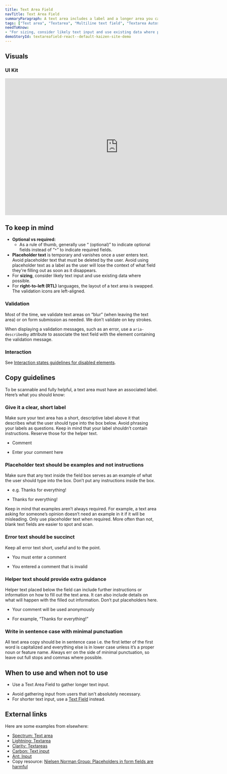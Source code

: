 ```yaml
---
title: Text Area Field
navTitle: Text Area Field
summaryParagraph: A text area includes a label and a longer area you can type multiple lines of text into.
tags: ["Text area", "Textarea", "Multiline text field", "Textarea Autosize"]
needToKnow:
- "For sizing, consider likely text input and use existing data where possible."
demoStoryId: textareafield-react--default-kaizen-site-demo
---
```




## Visuals

### UI Kit

<iframe style="border: none;" width="744" height="450" src="https://www.figma.com/embed?embed_host=share&url=https%3A%2F%2Fwww.figma.com%2Ffile%2Fe3TyAOZKfLg9cA01Iy1Mgm%2FKaizen-Site-embed%3Fnode-id%3D50186%253A40775&chrome=DOCUMENTATION" allowfullscreen></iframe>

## To keep in mind

* **Optional vs required:**
    * As a rule of thumb, generally use “ (optional)” to indicate optional fields instead of “`*`” to indicate required fields.
* **Placeholder text** is temporary and vanishes once a user enters text. Avoid placeholder text that must be deleted by the user. Avoid using placeholder text as a label as the user will lose the context of what field they're filling out as soon as it disappears.
* For **sizing**, consider likely text input and use existing data where possible.
* For **right-to-left (RTL)** languages, the layout of a text area is swapped. The validation icons are left-aligned.

### Validation

Most of the time, we validate text areas on “blur” (when leaving the text area) or on form submission as needed. We don’t validate on key strokes.

When displaying a validation messages, such as an error, use a `aria-describedby` attribute to associate the text field with the element containing the validation message.

### Interaction

See [Interaction states guidelines for disabled elements](/guidelines/interaction-states#disabled-state).

## Copy guidelines

To be scannable and fully helpful, a text area must have an associated label. Here’s what you should know:

### Give it a clear, short label

Make sure your text area has a short, descriptive label above it that describes what the user should type into the box below. Avoid phrasing your labels as questions. Keep in mind that your label shouldn’t contain instructions. Reserve those for the helper text.

<DoAndDontContainer>
<Do>

- Comment

</Do>

<Dont>

- Enter your comment here

</Dont>
</DoAndDontContainer>

### Placeholder text should be examples and not instructions

Make sure that any text inside the field box serves as an example of what the user should type into the box. Don’t put any instructions inside the box. 

<DoAndDontContainer>
<Do>

- e.g. Thanks for everything!

</Do>

<Dont>

- Thanks for everything!

</Dont>
</DoAndDontContainer>

Keep in mind that examples aren’t always required. For example, a text area asking for someone’s opinion doesn’t need an example in it if it will be misleading. Only use placeholder text when required. More often than not, blank text fields are easier to spot and scan.

### Error text should be succinct

Keep all error text short, useful and to the point.

<DoAndDontContainer>
<Do>

- You must enter a comment

</Do>

<Dont>

- You entered a comment that is invalid

</Dont>
</DoAndDontContainer>

### Helper text should provide extra guidance

Helper text placed below the field can include further instructions or information on how to fill out the text area. It can also include details on what will happen with the filled out information. Don’t put placeholders here.

<DoAndDontContainer>
<Do>

- Your comment will be used anonymously

</Do>

<Dont>

- For example, “Thanks for everything!”

</Dont>
</DoAndDontContainer>

### Write in sentence case with minimal punctuation

All text area copy should be in sentence case i.e. the first letter of the first word is capitalized and everything else is in lower case unless it’s a proper noun or feature name. Always err on the side of minimal punctuation, so leave out full stops and commas where possible.

## When to use and when not to use

<WhenToUseAndWhenNotToUse>
<WhenToUse>

* Use a Text Area Field to gather longer text input.

</WhenToUse>
<WhenNotToUse>

* Avoid gathering input from users that isn't absolutely necessary.
* For shorter text input, use a [Text Field](/components/text-field) instead.

</WhenNotToUse>
</WhenToUseAndWhenNotToUse>

## External links

Here are some examples from elsewhere:

- [Spectrum: Text area](https://spectrum.adobe.com/page/text-area/)
- [Lightning: Textarea](https://www.lightningdesignsystem.com/components/textarea/)
- [Clarity: Textareas](https://clarity.design/documentation/textarea)
- [Carbon: Text input](https://www.carbondesignsystem.com/components/text-input/usage)
- [Ant: Input](https://ant.design/components/input/)
- Copy resource: [Nielsen Norman Group: Placeholders in form fields are harmful](https://www.nngroup.com/articles/form-design-placeholders/)

